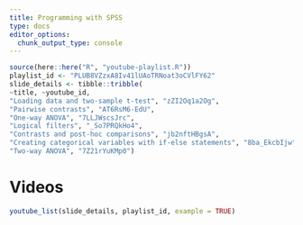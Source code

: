 ```yaml
---
title: Programming with SPSS
type: docs
editor_options: 
  chunk_output_type: console
---
```



```r
source(here::here("R", "youtube-playlist.R"))
playlist_id <- "PLUB8VZzxA8Iv41lUAoTRNoat3oCVlFY62"
slide_details <- tibble::tribble(
~title, ~youtube_id,
"Loading data and two-sample t-test", "zZI2Oq1a2Og",
"Pairwise contrasts", "AT6RsM6-EdU",
"One-way ANOVA", "7LLJWscsJrc",
"Logical filters", "_So7PRQkHo4",
"Contrasts and post-hoc comparisons", "jb2nftHBgsA",
"Creating categorical variables with if-else statements", "8ba_EkcbIjw",
"Two-way ANOVA", "7Z21rYuKMp0")

```

# Videos


```r
youtube_list(slide_details, playlist_id, example = TRUE)
```



